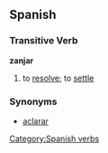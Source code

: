== Spanish ==
=== Transitive Verb ===
'''zanjar'''
# to [[resolve]]; to [[settle]]

=== Synonyms ===
*[[aclarar]]

[[Category:Spanish verbs]]
